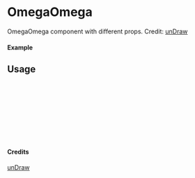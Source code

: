 
<Meta of={OmegaOmega} title="unDraw/OmegaOmega" />

# OmegaOmega

OmegaOmega component with different props.
Credit: [unDraw](https://undraw.co/illustrations)

#### Example

<Canvas of={OmegaOmega.Primary} />

## Usage

```ts
import { OmegaOmega } from "yadl-ui";

const Example = () => {
  return (
      <OmegaOmega />
  );
};

export default Example;
```

#### Credits
[unDraw](https://undraw.co/illustrations)
